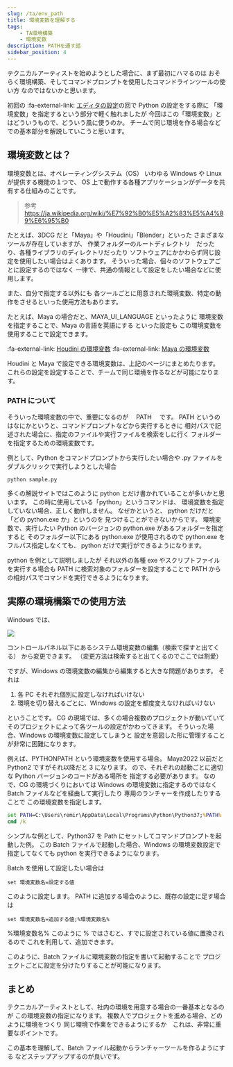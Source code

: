 ```yaml
---
slug: /ta/env_path
title: 環境変数を理解する
tags:
    - TA環境構築
    - 環境変数
description: PATHを通す話
sidebar_position: 4
---
```


テクニカルアーティストを始めようとした場合に、まず最初にハマるのは
おそらく環境構築、そしてコマンドプロンプトを使用したコマンドラインツールの使い方
なのではないかと思います。

初回の :fa-external-link: [エディタの設定](/ta/editor_01)の回で Python の設定をする際に
「環境変数」を指定するという部分で軽く触れましたが
今回はこの「環境変数」とはどういうもので、どういう風に使うのか。
チームで同じ環境を作る場合などでの基本部分を解説していこうと思います。

## 環境変数とは？

環境変数とは、オペレーティングシステム（OS）
いわゆる Windows や Linux が提供する機能の１つで、
OS 上で動作する各種アプリケーションがデータを共有する仕組みのことです。

> 参考
> https://ja.wikipedia.org/wiki/%E7%92%B0%E5%A2%83%E5%A4%89%E6%95%B0

たとえば、3DCG だと「Maya」や「Houdini」「Blender」といった
さまざまなツールが存在していますが、
作業フォルダーのルートディレクトリ　だったり、各種ライブラリのディレクトリだったり
ソフトウェアにかかわらず同じ設定を使用したい場合はよくあります。
そういった場合、個々のソフトウェアごとに設定するのではなく
一律で、共通の情報として設定をしたい場合などに使用します。

また、自分で指定する以外にも
各ツールごとに用意された環境変数、特定の動作をさせるといった使用方法もあります。

たとえば、Maya の場合だと、MAYA_UI_LANGUAGE といったように
環境変数を指定することで、Maya の言語を英語にする といった設定も
この環境変数を使用することで設定できます。

:fa-external-link: [Houdini の環境変数](https://www.sidefx.com/ja/docs/houdini/basics/config_env.html)
:fa-external-link: [Maya の環境変数](https://knowledge.autodesk.com/ja/support/maya/learn-explore/caas/CloudHelp/cloudhelp/2022/JPN/Maya-EnvVar/files/GUID-925EB3B5-1839-45ED-AA2E-3184E3A45AC7-htm.html)

Houdini と Maya で設定できる環境変数は、上記のページにまとめたります。
これらの設定を設定することで、チームで同じ環境を作るなどが可能になります。

### PATH について

そういった環境変数の中で、重要になるのが　 PATH 　です。
PATH というのはなにかというと、コマンドプロンプトなどから実行するときに
相対パスで記述された場合に、指定のファイルや実行ファイルを検索をしに行く
フォルダーを指定するための環境変数です。

例として、Python をコマンドプロンプトから実行したい場合や
.py ファイルをダブルクリックで実行しようとした場合

```
python sample.py
```

多くの解説サイトではこのように python とだけ書かれていることが多いかと思います。
この時に使用している「python」というコマンドは、
環境変数を指定していない場合、正しく動作しません。
なぜかというと、 python だけだと「どの python.exe か」というのを
見つけることができないからです。
環境変数で、実行したい Python のバージョンの python.exe があるフォルダーを指定すると
そのフォルダー以下にある python.exe が使用されるので
python.exe をフルパス指定しなくても、 python だけで実行ができるようになります。

python を例として説明しましたが
それ以外の各種 exe やスクリプトファイルを実行する場合も
PATH に検索対象のフォルダーを設定することで
PATH からの相対パスでコマンドを実行できるようになります。

## 実際の環境構築での使用方法

Windows では、

![](https://gyazo.com/025f7585f197e91ad8ca4db2a1f4ead2.png)

コントロールパネル以下にあるシステム環境変数の編集（検索で探すと出てくる）
から変更できます。
（変更方法は検索すると出てくるのでここでは割愛）

ですが、Windows の環境変数の編集から編集すると大きな問題があります。
それは

1. 各 PC それぞれ個別に設定しなければいけない
2. 環境を切り替えるごとに、Windows の設定を都度変えなければいけない

ということです。
CG の現場では、多くの場合複数のプロジェクトが動いていて
そのプロジェクトによって各ツールの設定がかわってきます。
そういった場合、Windows の環境変数に設定してしまうと
設定を意図した形に管理することが非常に困難になります。

例えば、PYTHONPATH という環境変数を使用する場合。
Maya2022 以前だと Python2 ですがそれ以降だと 3 になります。
ので、それぞれの起動ごとに適切な Python バージョンのコードがある場所を
指定する必要があります。
なので、CG の環境づくりにおいては Windows の環境変数に指定するのではなく
Batch ファイルなどを経由して実行したり
専用のランチャーを作成したりすることで
この環境変数を指定します。

```bat title=""
set PATH=C:\Users\remir\AppData\Local\Programs\Python\Python37;%PATH%
cmd /k
```

シンプルな例として、Python37 を Path にセットしてコマンドプロンプトを起動した例。
この Batch ファイルで起動した場合、Windows の環境変数設定で指定してなくても
python を実行できるようになります。

Batch を使用して設定したい場合は

```
set 環境変数名=設定する値
```

このように設定します。
PATH に追加する場合のように、既存の設定に足す場合は

```
set 環境変数名=追加する値;%環境変数名%
```

%環境変数名% このように % ではさむと、すでに設定されている値に置換されるので
これを利用して、追加できます。

このように、Batch ファイルに環境変数の指定を書いて起動することで
プロジェクトごとに設定を分けたりすることが可能になります。

## まとめ

テクニカルアーティストとして、社内の環境を用意する場合の一番基本となるのが
この環境変数の指定になります。
複数人でプロジェクトを進める場合、どのように環境をつくり
同じ環境で作業をできるようにするか　これは、非常に重要なポイントです。

この基本を理解して、Batch ファイル起動からランチャーツールを作るようにする
などステップアップするのが良いです。
